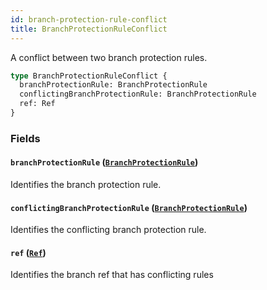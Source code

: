 ```yaml
---
id: branch-protection-rule-conflict
title: BranchProtectionRuleConflict
---
```


A conflict between two branch protection rules.

```graphql
type BranchProtectionRuleConflict {
  branchProtectionRule: BranchProtectionRule
  conflictingBranchProtectionRule: BranchProtectionRule
  ref: Ref
}
```

### Fields

#### `branchProtectionRule` ([`BranchProtectionRule`](/docs/api/objects/branch-protection-rule))

Identifies the branch protection rule.

#### `conflictingBranchProtectionRule` ([`BranchProtectionRule`](/docs/api/objects/branch-protection-rule))

Identifies the conflicting branch protection rule.

#### `ref` ([`Ref`](/docs/api/objects/ref))

Identifies the branch ref that has conflicting rules
